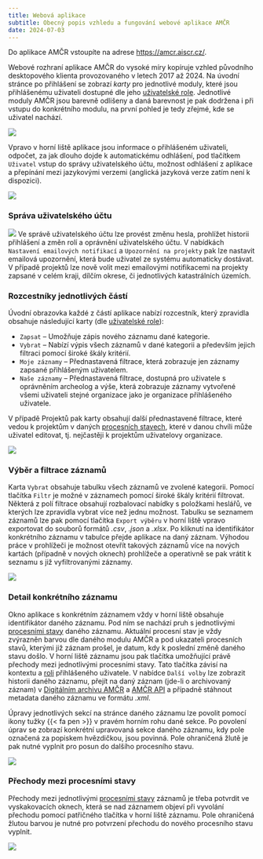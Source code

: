 ```yaml
---
title: Webová aplikace
subtitle: Obecný popis vzhledu a fungování webové aplikace AMČR
date: 2024-07-03
---
```


::: {.callout-note}

Do aplikace AMČR vstoupíte na adrese [https://amcr.aiscr.cz/](https://amcr.aiscr.cz/){.external}.

:::

Webové rozhraní aplikace AMČR do vysoké míry kopíruje vzhled původního desktopového klienta provozovaného v letech 2017 až 2024.
Na úvodní stránce po přihlášení se zobrazí *karty* pro jednotlivé moduly, které jsou přihlášenému uživateli dostupné dle jeho [uživatelské role](/o-systemu/role.qmd). 
Jednotlivé moduly AMČR jsou barevně odlišeny a daná barevnost je pak dodržena i při vstupu do konkrétního modulu, na první pohled je tedy zřejmé, kde se uživatel nachází.

![](figs/gui-init.png)

Vpravo v horní liště aplikace jsou informace o přihlášeném uživateli, odpočet, za jak dlouho dojde k automatickému odhlášení, pod tlačítkem `Uživatel` vstup do správy uživatelského účtu, možnost odhlášení z aplikace a přepínání mezi jazykovými verzemi (anglická jazyková verze zatím není k dispozici).

![](figs/gui-user.png)

### Správa uživatelského účtu

![](figs/gui-notifikace.png){.column-margin}
Ve správě uživatelského účtu lze provést změnu hesla, prohlížet historii přihlášení a změn rolí a oprávnění uživatelského účtu.
V nabídkách `Nastavení emailových notifikací` a `Upozornění na projekty` pak lze nastavit emailová upozornění, která bude uživatel ze systému automaticky dostávat.
V případě projektů lze nově volit mezi emailovými notifikacemi na projekty zapsané v celém kraji, dílčím okrese, či jednotlivých katastrálních územích.

### Rozcestníky jednotlivých částí 

Úvodní obrazovka každé z částí aplikace nabízí rozcestník, který zpravidla obsahuje následující karty (dle [uživatelské role](/o-systemu/role.qmd)):

- `Zapsat` -- Umožňuje zápis nového záznamu dané kategorie.
- `Vybrat` -- Nabízí výpis všech záznamů v dané kategorii a především jejich filtraci pomocí široké škály kritérií.
- `Moje záznamy` -- Přednastavená filtrace, která zobrazuje jen záznamy zapsané přihlášeným uživatelem.
- `Naše záznamy` -- Přednastavená filtrace, dostupná pro uživatele s oprávněním archeolog a výše, která zobrazuje záznamy vytvořené všemi uživateli stejné organizace jako je organizace přihlášeného uživatele.

V případě Projektů pak karty obsahují další přednastavené filtrace, které vedou k projektům v daných [procesních stavech](/o-systemu/procesy.qmd), které v danou chvíli může uživatel editovat, tj. nejčastěji k projektům uživatelovy organizace.

![](figs/gui-proj.png)

### Výběr a filtrace záznamů

Karta `Vybrat` obsahuje tabulku všech záznamů ve zvolené kategorii.
Pomocí tlačítka `Filtr` je možné v záznamech pomocí široké škály kritérií filtrovat.
Některá z polí filtrace obsahují rozbalovací nabídky s položkami heslářů, ve kterých lze zpravidla vybrat více než jednu možnost.
Tabulku se seznamem záznamů lze pak pomocí tlačítka `Export výběru` v horní liště vpravo exportovat do souborů formátů *.csv*, *.json* a *.xlsx*. 
Po kliknutí na identifikátor konkrétního záznamu v tabulce přejde aplikace na daný záznam.
Výhodou práce v prohlížeči je možnost otevřít takových záznamů více na nových kartách (případně v nových oknech) prohlížeče a operativně se pak vrátit k seznamu s již vyfiltrovanými záznamy.

![](figs/gui-filtr.png)

### Detail konkrétního záznamu

Okno aplikace s konkrétním záznamem vždy v horní liště obsahuje identifikátor daného záznamu.
Pod ním se nachází pruh s jednotlivými [procesními stavy](/o-systemu/procesy.qmd) daného záznamu.
Aktuální procesní stav je vždy zvýrazněn barvou dle daného modulu AMČR a pod ukazateli procesních stavů, kterými již záznam prošel, je datum, kdy k poslední změně daného stavu došlo.
V horní liště záznamu jsou pak tlačítka umožňující právě přechody mezi jednotlivými procesními stavy.
Tato tlačítka závisí na kontextu a [roli](/o-systemu/role.qmd) přihlášeného uživatele.
V nabídce `Další volby` lze zobrazit historii daného záznamu, přejít na daný záznam (jde-li o archivovaný záznam) v [Digitálním archivu AMČR](https://digiarchiv.aiscr.cz/){.external} a [AMČR API](https://api.aiscr.cz/){.external} a případně stáhnout metadata daného záznamu ve formátu *.xml*.

Úpravy jednotlivých sekcí na stránce daného záznamu lze povolit pomocí ikony tužky {{< fa pen >}} v pravém horním rohu dané sekce.
Po povolení úprav se zobrazí konkrétní upravovaná sekce daného záznamu, kdy pole označená za popiskem hvězdičkou, jsou povinná.
Pole ohraničená žlutě je pak nutné vyplnit pro posun do dalšího procesního stavu. 

![](figs/gui-stavy.png)

### Přechody mezi procesními stavy

Přechody mezi jednotlivými [procesními stavy](/o-systemu/procesy.qmd) záznamů je třeba potvrdit ve vyskakovacích oknech, která se nad záznamem objeví při vyvolání přechodu pomocí patřičného tlačítka v horní liště záznamu.
Pole ohraničená žlutou barvou je nutné pro potvrzení přechodu do nového procesního stavu vyplnit. 

![](figs/gui-prihlasit.png)

